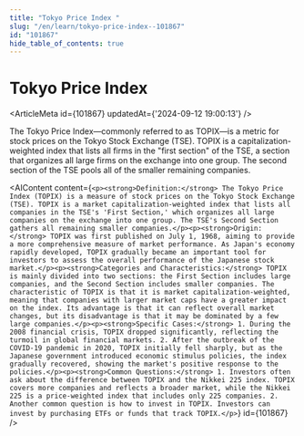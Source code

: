 ```yaml
---
title: "Tokyo Price Index "
slug: "/en/learn/tokyo-price-index--101867"
id: "101867"
hide_table_of_contents: true
---
```



# Tokyo Price Index 

<ArticleMeta id={101867} updatedAt={'2024-09-12 19:00:13'} />
<div className='border-solid border-b border-t-0 my-4 border-[var(--ifm-color-gray-300)]' />

The Tokyo Price Index—commonly referred to as TOPIX—is a metric for stock prices on the Tokyo Stock Exchange (TSE). TOPIX is a capitalization-weighted index that lists all firms in the "first section" of the TSE, a section that organizes all large firms on the exchange into one group. The second section of the TSE pools all of the smaller remaining companies.

<AIContent content={`<p><strong>Definition:</strong> The Tokyo Price Index (TOPIX) is a measure of stock prices on the Tokyo Stock Exchange (TSE). TOPIX is a market capitalization-weighted index that lists all companies in the TSE's 'First Section,' which organizes all large companies on the exchange into one group. The TSE's Second Section gathers all remaining smaller companies.</p><p><strong>Origin:</strong> TOPIX was first published on July 1, 1968, aiming to provide a more comprehensive measure of market performance. As Japan's economy rapidly developed, TOPIX gradually became an important tool for investors to assess the overall performance of the Japanese stock market.</p><p><strong>Categories and Characteristics:</strong> TOPIX is mainly divided into two sections: the First Section includes large companies, and the Second Section includes smaller companies. The characteristic of TOPIX is that it is market capitalization-weighted, meaning that companies with larger market caps have a greater impact on the index. Its advantage is that it can reflect overall market changes, but its disadvantage is that it may be dominated by a few large companies.</p><p><strong>Specific Cases:</strong> 1. During the 2008 financial crisis, TOPIX dropped significantly, reflecting the turmoil in global financial markets. 2. After the outbreak of the COVID-19 pandemic in 2020, TOPIX initially fell sharply, but as the Japanese government introduced economic stimulus policies, the index gradually recovered, showing the market's positive response to the policies.</p><p><strong>Common Questions:</strong> 1. Investors often ask about the difference between TOPIX and the Nikkei 225 index. TOPIX covers more companies and reflects a broader market, while the Nikkei 225 is a price-weighted index that includes only 225 companies. 2. Another common question is how to invest in TOPIX. Investors can invest by purchasing ETFs or funds that track TOPIX.</p>`} id={101867} />
